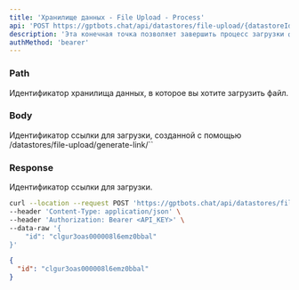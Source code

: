 ```yaml
---
title: 'Хранилище данных - File Upload - Process'
api: 'POST https://gptbots.chat/api/datastores/file-upload/{datastoreId}'
description: 'Эта конечная точка позволяет завершить процесс загрузки файла.'
authMethod: 'bearer'
---
```


### Path

<ParamField path="datastoreId" type="string" required>
  Идентификатор хранилища данных, в которое вы хотите загрузить файл.
</ParamField>

### Body

<ParamField body="id" type="string" required>
  Идентификатор ссылки для загрузки, созданной с помощью /datastores/file-upload/generate-link/`<datastoreId>`
</ParamField>

### Response

<ResponseField name="id" type="string">
  Идентификатор ссылки для загрузки.
</ResponseField>

<RequestExample>

```bash Example Request
curl --location --request POST 'https://gptbots.chat/api/datastores/file-upload/<datastoreId>' \
--header 'Content-Type: application/json' \
--header 'Authorization: Bearer <API_KEY>' \
--data-raw '{
    "id": "clgur3oas000008l6emz0bbal"
}'
```

</RequestExample>

<ResponseExample>

```json Response
{
  "id": "clgur3oas000008l6emz0bbal"
}
```

</ResponseExample>
